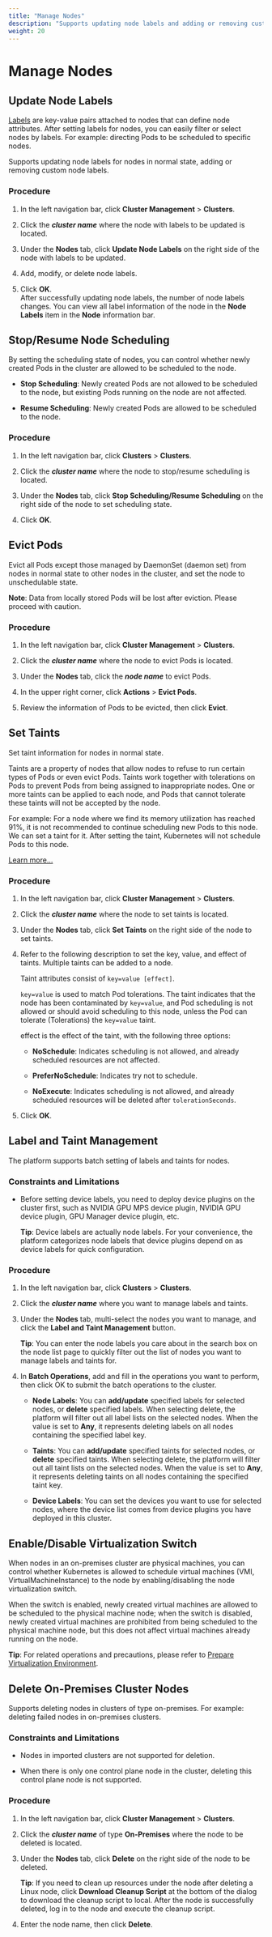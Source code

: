 ```yaml
---
title: "Manage Nodes"
description: "Supports updating node labels and adding or removing custom node labels."
weight: 20
---
```


# Manage Nodes


## Update Node Labels


[Labels](https://kubernetes.io/docs/concepts/overview/working-with-objects/labels/) are key-value pairs attached to nodes that can define node attributes. After setting labels for nodes, you can easily filter or select nodes by labels. For example: directing Pods to be scheduled to specific nodes.

Supports updating node labels for nodes in normal state, adding or removing custom node labels.

### Procedure

1. In the left navigation bar, click **Cluster Management** > **Clusters**.

2. Click the ***cluster name*** where the node with labels to be updated is located.

3. Under the **Nodes** tab, click **Update Node Labels** on the right side of the node with labels to be updated.

4. Add, modify, or delete node labels.

5. Click **OK**.  
   After successfully updating node labels, the number of node labels changes. You can view all label information of the node in the **Node Labels** item in the **Node** information bar.
   
   
## Stop/Resume Node Scheduling

By setting the scheduling state of nodes, you can control whether newly created Pods in the cluster are allowed to be scheduled to the node.

* **Stop Scheduling**: Newly created Pods are not allowed to be scheduled to the node, but existing Pods running on the node are not affected.

* **Resume Scheduling**: Newly created Pods are allowed to be scheduled to the node.

### Procedure

1. In the left navigation bar, click **Clusters** > **Clusters**.

2. Click the ***cluster name*** where the node to stop/resume scheduling is located.

3. Under the **Nodes** tab, click  **Stop Scheduling/Resume Scheduling** on the right side of the node to set scheduling state.

4. Click **OK**.
     

## Evict Pods
   
Evict all Pods except those managed by DaemonSet (daemon set) from nodes in normal state to other nodes in the cluster, and set the node to unschedulable state.

**Note**: Data from locally stored Pods will be lost after eviction. Please proceed with caution.

### Procedure

1. In the left navigation bar, click **Cluster Management** > **Clusters**.

2. Click the ***cluster name*** where the node to evict Pods is located.

3. Under the **Nodes** tab, click the ***node name*** to evict Pods.
    
4. In the upper right corner, click **Actions** > **Evict Pods**.

5. Review the information of Pods to be evicted, then click **Evict**.


## Set Taints


Set taint information for nodes in normal state.

Taints are a property of nodes that allow nodes to refuse to run certain types of Pods or even evict Pods. Taints work together with tolerations on Pods to prevent Pods from being assigned to inappropriate nodes. One or more taints can be applied to each node, and Pods that cannot tolerate these taints will not be accepted by the node.

For example: For a node where we find its memory utilization has reached 91%, it is not recommended to continue scheduling new Pods to this node. We can set a taint for it. After setting the taint, Kubernetes will not schedule Pods to this node.

[Learn more...](https://kubernetes.io/zh/docs/concepts/scheduling-eviction/taint-and-toleration/)

### Procedure

1. In the left navigation bar, click **Cluster Management** > **Clusters**.

2. Click the ***cluster name*** where the node to set taints is located.

3. Under the **Nodes** tab, click **Set Taints** on the right side of the node to set taints.

4. Refer to the following description to set the key, value, and effect of taints. Multiple taints can be added to a node.

    Taint attributes consist of `key=value [effect]`.
    
    `key=value` is used to match Pod tolerations. The taint indicates that the node has been contaminated by `key=value`, and Pod scheduling is not allowed or should avoid scheduling to this node, unless the Pod can tolerate (Tolerations) the `key=value` taint.
    
    effect is the effect of the taint, with the following three options:
    
    * **NoSchedule**: Indicates scheduling is not allowed, and already scheduled resources are not affected.
    
    * **PreferNoSchedule**: Indicates try not to schedule.
    
    * **NoExecute**: Indicates scheduling is not allowed, and already scheduled resources will be deleted after `tolerationSeconds`.

5. Click **OK**.

## Label and Taint Management

The platform supports batch setting of labels and taints for nodes.

### Constraints and Limitations

* Before setting device labels, you need to deploy device plugins on the cluster first, such as NVIDIA GPU MPS device plugin, NVIDIA GPU device plugin, GPU Manager device plugin, etc.

    **Tip**: Device labels are actually node labels. For your convenience, the platform categorizes node labels that device plugins depend on as device labels for quick configuration.

### Procedure

1. In the left navigation bar, click **Clusters** > **Clusters**.

2. Click the ***cluster name*** where you want to manage labels and taints.

3. Under the **Nodes** tab, multi-select the nodes you want to manage, and click the **Label and Taint Management** button.

    **Tip**: You can enter the node labels you care about in the search box on the node list page to quickly filter out the list of nodes you want to manage labels and taints for.

4. In **Batch Operations**, add and fill in the operations you want to perform, then click OK to submit the batch operations to the cluster.

    * **Node Labels**: You can **add/update** specified labels for selected nodes, or **delete** specified labels. When selecting delete, the platform will filter out all label lists on the selected nodes. When the value is set to **Any**, it represents deleting labels on all nodes containing the specified label key.
    
    * **Taints**: You can **add/update** specified taints for selected nodes, or **delete** specified taints. When selecting delete, the platform will filter out all taint lists on the selected nodes. When the value is set to **Any**, it represents deleting taints on all nodes containing the specified taint key.
    
    * **Device Labels**: You can set the devices you want to use for selected nodes, where the device list comes from device plugins you have deployed in this cluster.


## Enable/Disable Virtualization Switch

When nodes in an on-premises cluster are physical machines, you can control whether Kubernetes is allowed to schedule virtual machines (VMI, VirtualMachineInstance) to the node by enabling/disabling the node virtualization switch.

When the switch is enabled, newly created virtual machines are allowed to be scheduled to the physical machine node; when the switch is disabled, newly created virtual machines are prohibited from being scheduled to the physical machine node, but this does not affect virtual machines already running on the node.

**Tip**: For related operations and precautions, please refer to [Prepare Virtualization Environment](/virtualization/virtualization/overview.mdx).

## Delete On-Premises Cluster Nodes

Supports deleting nodes in clusters of type on-premises. For example: deleting failed nodes in on-premises clusters.

### Constraints and Limitations

* Nodes in imported clusters are not supported for deletion.

* When there is only one control plane node in the cluster, deleting this control plane node is not supported.

### Procedure

1. In the left navigation bar, click **Cluster Management** > **Clusters**.

2. Click the ***cluster name*** of type **On-Premises** where the node to be deleted is located.

3. Under the **Nodes** tab, click **Delete** on the right side of the node to be deleted.

    **Tip**: If you need to clean up resources under the node after deleting a Linux node, click **Download Cleanup Script** at the bottom of the dialog to download the cleanup script to local. After the node is successfully deleted, log in to the node and execute the cleanup script.
    
4. Enter the node name, then click **Delete**.
